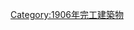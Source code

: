 {{Commonscat|Bridges completed in 1906}}
{{Cat nav 10years|20世紀橋梁|1906||年完工橋梁}}

[[Category:1906年完工建築物|Category:1906年完工建築物]]
